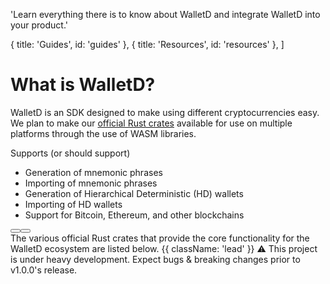 
  'Learn everything there is to know about WalletD and integrate WalletD into your product.'

  { title: 'Guides', id: 'guides' },
  { title: 'Resources', id: 'resources' },
]

<HeroPattern />

# What is WalletD?

WalletD is an SDK designed to make using different cryptocurrencies easy. We plan to make our [official Rust crates](https://crates.io/crates/walletd) available for use on multiple platforms through the use of WASM libraries.

Supports (or should support)
- Generation of mnemonic phrases
- Importing of mnemonic phrases
- Generation of Hierarchical Deterministic (HD) wallets
- Importing of HD wallets
- Support for Bitcoin, Ethereum, and other blockchains

<Guides />

<Resources />

<div className="not-prose mb-16 mt-6 flex gap-3">
  <Button href="/quickstart" arrow="right" children="Quickstart" />
  <Button href="https://github.com/walletd/walletd" variant="outline" children="Walletd GitHub Repo" />
</div>
The various official Rust crates that provide the core functionality for the WalletD ecosystem are listed below. {{ className: 'lead' }}

<Note>
  ⚠️ This project is under heavy development. Expect bugs & breaking changes prior to v1.0.0's release.
</Note>

<Libraries />

